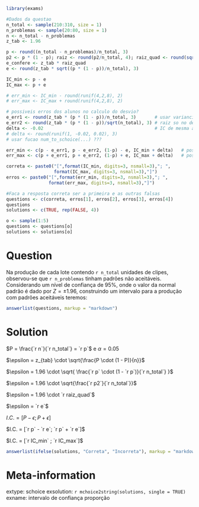 ```r
library(exams)
```

```r
#Dados da questao
n_total <- sample(210:310, size = 1)
n_problemas <- sample(20:80, size = 1)
n <- n_total - n_problemas
z_tab <- 1.96

p <- round((n_total - n_problemas)/n_total, 3)
p2 <- p * (1 - p); raiz <- round(p2/n_total, 4); raiz_quad <- round(sqrt(raiz), 3)
e_confere <- z_tab * raiz_quad
e <- round(z_tab * sqrt((p * (1 - p))/n_total), 3)

IC_min <- p - e
IC_max <- p + e

# err_min <- IC_min - round(runif(4,2,8), 2)
# err_max <- IC_max + round(runif(4,2,8), 2)

# possiveis erros dos alunos no calculo do desvio?
e_err1 <- round(z_tab * (p * (1 - p))/n_total, 3)       # usar variancia da binomial
e_err2 <- round(z_tab * (p * (1 - p))/sqrt(n_total), 3) # raiz so no denominador
delta <- -0.02                                          # IC de mesma amplitude
# delta <- round(runif(1, -0.02, 0.02), 3)
# usar fucao num_to_schoice(...) ???

err_min <- c(p - e_err1, p - e_err2, (1-p) - e, IC_min + delta)   # possiveis erros
err_max <- c(p + e_err1, p + e_err2, (1-p) + e, IC_max + delta)   # possiveis erros 

correta <- paste0("[",format(IC_min, digits=3, nsmall=3),"; ", 
                  format(IC_max, digits=3, nsmall=3),"]")
erros <- paste0("[",format(err_min, digits=3, nsmall=3),"; ", 
                format(err_max, digits=3, nsmall=3),"]")

#Faca a resposta correta ser a primeira e as outras falsas
questions <- c(correta, erros[1], erros[2], erros[3], erros[4])
questions
solutions <- c(TRUE, rep(FALSE, 4))

o <- sample(1:5)
questions <- questions[o]
solutions <- solutions[o]
```

Question
========
Na produção de cada lote contendo `r n_total` unidades de clipes, observou-se que `r n_problemas` tinham padrões não aceitáveis. Considerando um nível de confiança de 95%, onde o valor da normal padrão é dado por $Z = \pm 1.96$, construindo um intervalo para a produção com padrões aceitáveis teremos:


```r
answerlist(questions, markup = "markdown")
```

Solution
========
$P = \frac{`r n`}{`r n_total`} = `r p`$ e $\alpha = 0.05$

$\epsilon = z_{tab} \cdot \sqrt{\frac{P \cdot (1 - P)}{n}}$

$\epsilon = 1.96 \cdot \sqrt{ \frac{`r p` \cdot (1 - `r p`)}{`r n_total`} }$

$\epsilon = 1.96 \cdot \sqrt{\frac{`r p2`}{`r n_total`}}$

$\epsilon = 1.96 \cdot `r raiz_quad`$

$\epsilon = `r e`$

$I.C. = [P - \epsilon;P + \epsilon]$

$I.C. = [`r p` - `r e`; `r p` + `r e`]$

$I.C. = [`r IC_min` ; `r IC_max`]$


```r
answerlist(ifelse(solutions, "Correta", "Incorreta"), markup = "markdown")
```

Meta-information
================
extype: schoice
exsolution: `r mchoice2string(solutions, single = TRUE)`
exname: intervalo de confiança proporção